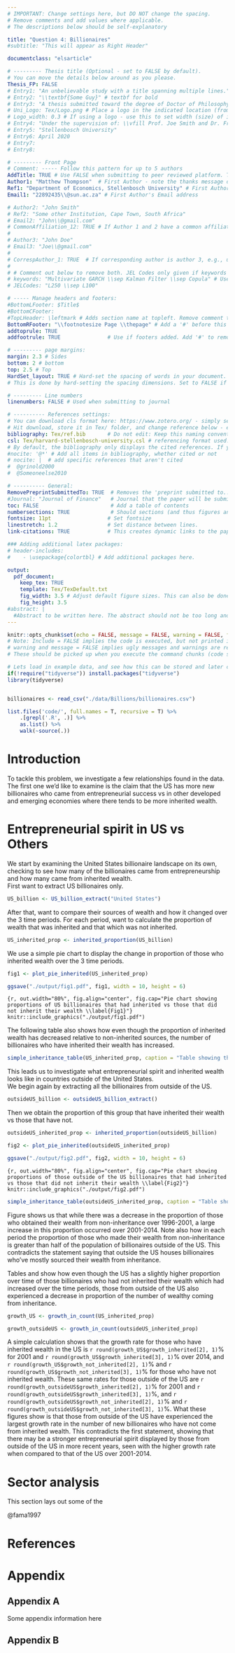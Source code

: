 ```yaml
---
# IMPORTANT: Change settings here, but DO NOT change the spacing.
# Remove comments and add values where applicable.
# The descriptions below should be self-explanatory

title: "Question 4: Billionaires"
#subtitle: "This will appear as Right Header"

documentclass: "elsarticle"

# --------- Thesis title (Optional - set to FALSE by default).
# You can move the details below around as you please.
Thesis_FP: FALSE
# Entry1: "An unbelievable study with a title spanning multiple lines."
# Entry2: "\\textbf{Some Guy}" # textbf for bold
# Entry3: "A thesis submitted toward the degree of Doctor of Philosophy"
# Uni_Logo: Tex/Logo.png # Place a logo in the indicated location (from your root, e.g. defaults to ~/Tex/Logo.png) and uncomment this line. Leave uncommented for no image
# Logo_width: 0.3 # If using a logo - use this to set width (size) of image
# Entry4: "Under the supervision of: \\vfill Prof. Joe Smith and Dr. Frank Smith"
# Entry5: "Stellenbosch University"
# Entry6: April 2020
# Entry7:
# Entry8:

# --------- Front Page
# Comment: ----- Follow this pattern for up to 5 authors
AddTitle: TRUE # Use FALSE when submitting to peer reviewed platform. This will remove author names.
Author1: "Matthew Thompson"  # First Author - note the thanks message displayed as an italic footnote of first page.
Ref1: "Department of Economics, Stellenbosch University" # First Author's Affiliation
Email1: "22892435\\@sun.ac.za" # First Author's Email address

# Author2: "John Smith"
# Ref2: "Some other Institution, Cape Town, South Africa"
# Email2: "John\\@gmail.com"
# CommonAffiliation_12: TRUE # If Author 1 and 2 have a common affiliation. Works with _13, _23, etc.
# 
# Author3: "John Doe"
# Email3: "Joe\\@gmail.com"
# 
# CorrespAuthor_1: TRUE  # If corresponding author is author 3, e.g., use CorrespAuthor_3: TRUE
# 
# # Comment out below to remove both. JEL Codes only given if keywords also given.
# keywords: "Multivariate GARCH \\sep Kalman Filter \\sep Copula" # Use \\sep to separate
# JELCodes: "L250 \\sep L100"

# ----- Manage headers and footers:
#BottomLFooter: $Title$
#BottomCFooter:
#TopLHeader: \leftmark # Adds section name at topleft. Remove comment to add it.
BottomRFooter: "\\footnotesize Page \\thepage" # Add a '#' before this line to remove footer.
addtoprule: TRUE
addfootrule: TRUE               # Use if footers added. Add '#' to remove line.

# --------- page margins:
margin: 2.3 # Sides
bottom: 2 # bottom
top: 2.5 # Top
HardSet_layout: TRUE # Hard-set the spacing of words in your document. This will stop LaTeX squashing text to fit on pages, e.g.
# This is done by hard-setting the spacing dimensions. Set to FALSE if you want LaTeX to optimize this for your paper.

# --------- Line numbers
linenumbers: FALSE # Used when submitting to journal

# ---------- References settings:
# You can download cls format here: https://www.zotero.org/ - simply search for your institution. You can also edit and save cls formats here: https://editor.citationstyles.org/about/
# Hit download, store it in Tex/ folder, and change reference below - easy.
bibliography: Tex/ref.bib       # Do not edit: Keep this naming convention and location.
csl: Tex/harvard-stellenbosch-university.csl # referencing format used.
# By default, the bibliography only displays the cited references. If you want to change this, you can comment out one of the following:
#nocite: '@*' # Add all items in bibliography, whether cited or not
# nocite: |  # add specific references that aren't cited
#  @grinold2000
#  @Someoneelse2010

# ---------- General:
RemovePreprintSubmittedTo: TRUE  # Removes the 'preprint submitted to...' at bottom of titlepage
#Journal: "Journal of Finance"   # Journal that the paper will be submitting to, if RemovePreprintSubmittedTo is set to TRUE.
toc: FALSE                       # Add a table of contents
numbersections: TRUE             # Should sections (and thus figures and tables) be numbered?
fontsize: 11pt                  # Set fontsize
linestretch: 1.2                # Set distance between lines.
link-citations: TRUE            # This creates dynamic links to the papers in reference list.

### Adding additional latex packages:
# header-includes:
#    - \usepackage{colortbl} # Add additional packages here.

output:
  pdf_document:
    keep_tex: TRUE
    template: Tex/TexDefault.txt
    fig_width: 3.5 # Adjust default figure sizes. This can also be done in the chunks of the text.
    fig_height: 3.5
#abstract: |
  #Abstract to be written here. The abstract should not be too long and should provide the reader with a good understanding what you are writing about. Academic papers are not like novels where you keep the reader in suspense. To be effective in getting others to read your paper, be as open and concise about your findings here as possible. Ideally, upon reading your abstract, the reader should feel he / she must read your paper in entirety.
---
```


<!-- First: Set your default preferences for chunk options: -->

<!-- If you want a chunk's code to be printed, set echo = TRUE. message = FALSE stops R printing ugly package loading details in your final paper too. I also suggest setting warning = FALSE and checking for warnings in R, else you might find ugly warnings in your paper. -->

```r
knitr::opts_chunk$set(echo = FALSE, message = FALSE, warning = FALSE, fig.width = 6, fig.height = 5, fig.pos="H", fig.pos = 'H')
# Note: Include = FALSE implies the code is executed, but not printed in your pdf.
# warning and message = FALSE implies ugly messages and warnings are removed from your pdf.
# These should be picked up when you execute the command chunks (code sections below) in your rmd, not printed in your paper!

# Lets load in example data, and see how this can be stored and later called from your 'data' folder.
if(!require("tidyverse")) install.packages("tidyverse")
library(tidyverse)


billionaires <- read_csv("./data/Billions/billionaires.csv")

list.files('code/', full.names = T, recursive = T) %>%
    .[grepl('.R', .)] %>% 
    as.list() %>% 
    walk(~source(.))
```


<!-- ############################## -->
<!-- # Start Writing here: -->
<!-- ############################## -->

# Introduction \label{Introduction}


To tackle this problem, we investigate a few relationships found in the data. The first one we'd like to examine is the claim that the US has more new billionaires who came from entrepreneurial success vs in other developed and emerging economies where there tends to be more inherited wealth.


# Entrepreneurial spirit in US vs Others

We start by examining the United States billionaire landscape on its own, checking to see how many of the billionaires came from entrepreneurship and how many came from inherited wealth.  
First want to extract US billionaires only.

```r
US_billion <- US_billion_extract("United States")
```

After that, want to compare their sources of wealth and how it changed over the 3 time periods. For each period, want to calculate the proportion of wealth that was inherited and that which was not inherited.

```r
US_inherited_prop <- inherited_proportion(US_billion)
```
We use a simple pie chart to display the change in proportion of those who inherited wealth over the 3 time periods.

```r
fig1 <- plot_pie_inherited(US_inherited_prop)

ggsave("./output/fig1.pdf", fig1, width = 10, height = 6)
```

```{r, out.width="80%", fig.align="center", fig.cap="Pie chart showing proportions of US billionaires that had inherited vs those that did not inherit their wealth \\label{Fig1}"}
knitr::include_graphics("./output/fig1.pdf")
```

The following table also shows how even though the proportion of inherited wealth has decreased relative to non-inherited sources, the number of billionaires who have inherited their wealth has increased.

```r
simple_inheritance_table(US_inherited_prop, caption = "Table showing the US inheritance statistics \\label{tab1}")
```

This leads us to investigate what entrepreneurial spirit and inherited wealth looks like in countries outside of the United States.  
We begin again by extracting all the billionaires from outside of the US.

```r
outsideUS_billion <- outsideUS_billion_extract()
```
Then we obtain the proportion of this group that have inherited their wealth vs those that have not.

```r
outsideUS_inherited_prop <- inherited_proportion(outsideUS_billion)
```

```r
fig2 <- plot_pie_inherited(outsideUS_inherited_prop)

ggsave("./output/fig2.pdf", fig2, width = 10, height = 6)
```

```{r, out.width="80%", fig.align="center", fig.cap="Pie chart showing proportions of those outside of the US billionaires that had inherited vs those that did not inherit their wealth \\label{Fig2}"}
knitr::include_graphics("./output/fig2.pdf")
```

```r
simple_inheritance_table(outsideUS_inherited_prop, caption = "Table showing Outside of the US inheritance statistics \\label{tab2}")
```
Figure \ref{Fig2} shows us that while there was a decrease in the proportion of those who obtained their wealth from non-inheritance over 1996-2001, a large increase in this proportion occurred over 2001-2014. Note also how in each period the proportion of those who made their wealth from non-inheritance is greater than half of the population of billionaires outside of the US. This contradicts the statement saying that outside the US houses billionaires who've mostly sourced their wealth from inheritance. 


Tables \ref{tab1} and \ref{tab2} show how even though the US has a slightly higher proportion over time of those billionaires who had not inherited their wealth which had increased over the time periods, those from outside of the US also experienced a decrease in proportion of the number of wealthy coming from inheritance.
```r
growth_US <- growth_in_count(US_inherited_prop)

growth_outsideUS <- growth_in_count(outsideUS_inherited_prop)
```

A simple calculation shows that the growth rate for those who have inherited wealth in the US is `r round(growth_US$growth_inherited[2], 1)`% for 2001 and `r round(growth_US$growth_inherited[3], 1)`% over 2014, and `r round(growth_US$growth_not_inherited[2], 1)`% and `r round(growth_US$growth_not_inherited[3], 1)`% for those who have not inherited wealth. These same rates for those outside of the US are `r round(growth_outsideUS$growth_inherited[2], 1)`% for 2001 and `r round(growth_outsideUS$growth_inherited[3], 1)`%, and `r round(growth_outsideUS$growth_not_inherited[2], 1)`% and `r round(growth_outsideUS$growth_not_inherited[3], 1)`%. What these figures show is that those from outside of the US have experienced the largest growth rate in the number of new billionaires who have not come from inherited wealth. This contradicts the first statement, showing that there may be a stronger entrepreneurial spirit displayed by those from outside of the US in more recent years, seen with the higher growth rate when compared to that of the US over 2001-2014.

# Sector analysis

This section lays out some of the 


@fama1997


<!-- Make title of bibliography here: -->
<!-- \newpage -->

\newpage

# References {-}

<div id="refs"></div>


# Appendix {-}

## Appendix A {-}

Some appendix information here

## Appendix B {-}

